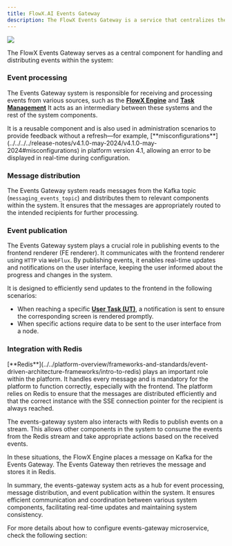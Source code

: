 ```yaml
---
title: FlowX.AI Events Gateway  
description: The FlowX Events Gateway is a service that centralizes the communication with Server-Sent Events (SSE) messages from Backend to Frontend.
---
```


<Frame>

![](https://s3.eu-west-1.amazonaws.com/docx.flowx.ai/platform-deep-dive/events_gateway_archi.png)

</Frame>

The FlowX Events Gateway serves as a central component for handling and distributing events within the system:

<CardGroup>
<Card title ="Event processing" icon="gears" href="#event-processing">
</Card>
<Card title ="Message distribution" icon="stack-exchange" href="#stack-exchange">
</Card>
<Card title ="Event publication" icon="tower-broadcast" href="#tower-broadcast">
</Card>
<Card title ="Integration with Redis" icon ="network-wired" href="#network-wired">
</Card>
</CardGroup>

### Event processing

The Events Gateway system is responsible for receiving and processing events from various sources, such as the [**FlowX Engine**](./flowx-engine) and [**Task Management**](../plugins/custom-plugins/task-management/task-management-overview) It acts as an intermediary between these systems and the rest of the system components.

<Tip>
It is a reusable component and is also used in administration scenarios to provide feedback without a refresh—for example, [**misconfigurations**](../../../../release-notes/v4.1.0-may-2024/v4.1.0-may-2024#misconfigurations) in  platform version 4.1, allowing an error to be displayed in real-time during configuration.
</Tip>


### Message distribution

The Events Gateway system reads messages from the Kafka topic (`messaging_events_topic`) and distributes them to relevant components within the system. It ensures that the messages are appropriately routed to the intended recipients for further processing.

### Event publication

The Events Gateway system plays a crucial role in publishing events to the frontend renderer (FE renderer). It communicates with the frontend renderer using `HTTP` via `WebFlux`. By publishing events, it enables real-time updates and notifications on the user interface, keeping the user informed about the progress and changes in the system.

It is designed to efficiently send updates to the frontend in the following scenarios:

* When reaching a specific [**User Task (UT)**](../../building-blocks/node/user-task-node), a notification is sent to ensure the corresponding screen is rendered promptly.
* When specific actions require data to be sent to the user interface from a node.

### Integration with Redis

<Info>
[**Redis**](../../platform-overview/frameworks-and-standards/event-driven-architecture-frameworks/intro-to-redis) plays an important role within the platform. It handles every message and is mandatory for the platform to function correctly, especially with the frontend. The platform relies on Redis to ensure that the messages are distributed efficiently and that the correct instance with the SSE connection pointer for the recipient is always reached.
</Info>

The events-gateway system also interacts with Redis to publish events on a stream. This allows other components in the system to consume the events from the Redis stream and take appropriate actions based on the received events.

In these situations, the FlowX Engine places a message on Kafka for the Events Gateway. The Events Gateway then retrieves the message and stores it in Redis. 


In summary, the events-gateway system acts as a hub for event processing, message distribution, and event publication within the system. It ensures efficient communication and coordination between various system components, facilitating real-time updates and maintaining system consistency.

For more details about how to configure events-gateway microservice, check the following section:

<Card title="Events gateway configuration" href="../../../setup-guides/events-gateway-setup">
</Card>





